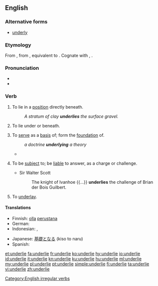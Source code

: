 ==English==

===Alternative forms===
* [[underly]]

===Etymology===
From {{etyl|enm|en}} {{term|underliggen|lang=enm}}, from {{etyl|ang|en}} {{term|underlicgan||to underlie, to be subject to, give way to|lang=ang}}, equivalent to {{prefix|under|lie|lang=en}}. Cognate with {{etyl|nl|-}} {{term|onderliggen||to lie below, lie on the bottom of|lang=nl}}, {{etyl|de|-}} {{term|unterliegen||to lie under, be subject to, succumb|lang=de}}.

===Pronunciation===
* {{IPA|/ˌʌn.də(r)ˈlaɪ/|lang=en}}
* {{rhymes|aɪ|lang=en}}

===Verb===
{{en-verb|underlies|underlying|underlay|underlain}}

# {{context|intransitive|lang=en}} To lie in a [[position]] directly beneath.
#: ''A stratum of clay '''underlies''' the surface gravel.''
# {{context|transitive|lang=en}} To lie under or beneath.
# {{context|transitive|lang=en}} To [[serve]] as a [[basis]] of; form the [[foundation]] of.
#: ''a doctrine '''underlying''' a theory''
#* {{quote-magazine|year=2013|month=July-August|author=[http://www.americanscientist.org/authors/detail/sarah-glaz Sarah Glaz]
|title=[http://www.americanscientist.org/issues/pub/2013/4/ode-to-prime-numbers Ode to Prime Numbers]
|volume=101|issue=4|magazine={{w|American Scientist}}
|passage=Some poems, echoing the purpose of early poetic treatises on scientific principles, attempt to elucidate the mathematical concepts that '''underlie''' prime numbers. Others play with primes’ cultural associations. Still others derive their structure from mathematical patterns involving primes.}}
# {{context|transitive|lang=en}} To be [[subject]] to; be [[liable]] to answer, as a charge or challenge.
#* Sir Walter Scott
#*: The knight of Ivanhoe {{...}} '''underlies''' the challenge of Brian der Bois Guilbert.
# {{context|mining|lang=en}} To [[underlay]].

====Translations====
{{trans-top|to serve as a basis of}}
* Finnish: [[olla]] [[perustana]]
* German: {{t+|de|zugrunde liegen}}
* Indonesian: {{t+|id|dasar|alt=mendasari}}, {{t+|id|landas|alt=melandasi}}
{{trans-mid}}
* Japanese: [[基礎]]となる (kiso to naru)
* Spanish: {{t+|es|subyacer}}
{{trans-bottom}}

[[Category:English irregular verbs]]

[[et:underlie]]
[[fa:underlie]]
[[fr:underlie]]
[[ko:underlie]]
[[hy:underlie]]
[[io:underlie]]
[[id:underlie]]
[[it:underlie]]
[[kn:underlie]]
[[ku:underlie]]
[[hu:underlie]]
[[ml:underlie]]
[[my:underlie]]
[[pl:underlie]]
[[pt:underlie]]
[[simple:underlie]]
[[fi:underlie]]
[[ta:underlie]]
[[vi:underlie]]
[[zh:underlie]]